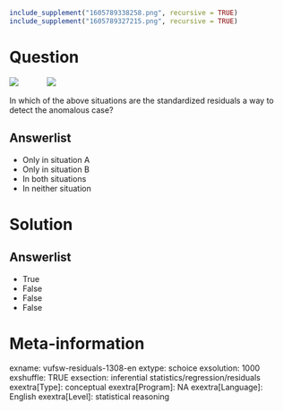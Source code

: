 ```r
include_supplement("1605789338258.png", recursive = TRUE)
include_supplement("1605789327215.png", recursive = TRUE)
```

Question
========
![](1605789338258.png)           
 ![](1605789327215.png)
  
In which of the above situations are the standardized residuals a way to detect the anomalous case?

Answerlist
----------
* Only in situation A
* Only in situation B
* In both situations
* In neither situation

Solution
========

Answerlist
----------
* True
* False
* False
* False

Meta-information
================
exname: vufsw-residuals-1308-en
extype: schoice
exsolution: 1000
exshuffle: TRUE
exsection: inferential statistics/regression/residuals
exextra[Type]: conceptual
exextra[Program]: NA
exextra[Language]: English
exextra[Level]: statistical reasoning

